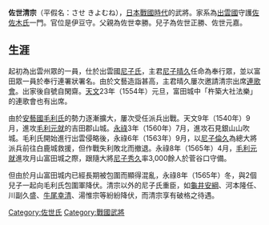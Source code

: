 {{blpunsourced|time=2017-01-19T10:43:44+00:00}}
'''佐世清宗'''（平假名：させ きよむね），[[日本戰國時代|日本戰國時代]]的武將。家系為[[出雲國|出雲國]]守護[[佐佐木氏|佐佐木氏]]一門。官位是伊豆守。父親為佐世幸勝。兒子為佐世正勝、佐世元嘉。

== 生涯 ==
起初為出雲州眾的一員，仕於出雲國[[尼子氏|尼子氏]]，主君[[尼子晴久|尼子晴久]]任命為奉行眾，並以富田眾一員於奉行連署狀署名。由於文藝造詣甚高，主君晴久屢次邀請清宗出席[[連歌會|連歌會]]。出家後自號自閑齋。[[天文_(後奈良天皇)|天文]]23年（1554年）元旦，富田城中「杵築大社法樂」的連歌會也有出席。

由於[[安藝國|安藝國]][[毛利氏|毛利氏]]的勢力逐漸擴大，屢次受任派兵出戰。天文9年（1540年）9月，進攻[[毛利元就|毛利元就]]的吉田郡山城。[[永祿|永祿]]3年（1560年）7月，進攻石見銀山山吹城。毛利氏開始進行出雲侵略後，永祿6年（1563年）9月，以[[尼子倫久|尼子倫久]]為總大將派兵前往白鹿城救援，但作戰失利敗北而撤退。永祿8年（1565年）4月，[[毛利元就|毛利元就]]進攻月山富田城之際，跟隨大將[[尼子秀久|尼子秀久]]率3,000餘人於菅谷口守備。

但由於月山富田城内已經長期被包圍而顯得混亂，永祿8年（1565年）冬，與2個兒子一起向毛利氏包圍軍降伏。清宗以外的尼子氏重臣，如[[龜井安綱|龜井安綱]]、河本隆任、川副久盛、[[牛尾幸清|牛尾幸清]]、湯惟宗等紛紛降伏，而清宗享有破格之待遇。

[[Category:佐世氏|Category:佐世氏]]
[[Category:戰國武將|Category:戰國武將]]
